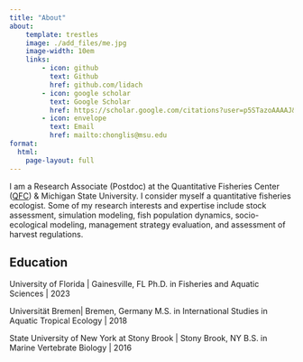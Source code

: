 ```yaml
---
title: "About"
about:
    template: trestles
    image: ./add_files/me.jpg
    image-width: 10em
    links:
        - icon: github
          text: Github
          href: github.com/lidach
        - icon: google scholar
          text: Google Scholar
          href: https://scholar.google.com/citations?user=p5STazoAAAAJ&hl=en&oi=ao
        - icon: envelope
          text: Email
          href: mailto:chonglis@msu.edu
format:
  html:
    page-layout: full
---
```


<div>

I am a Research Associate (Postdoc) at the Quantitative Fisheries Center ([QFC](https://www.canr.msu.edu/qfc/)) & Michigan State University. I consider myself a quantitative fisheries ecologist. Some of my research interests and expertise include stock assessment, simulation modeling, fish population dynamics, socio-ecological modeling, management strategy evaluation, and assessment of harvest regulations.

## Education

University of Florida \| Gainesville, FL Ph.D. in Fisheries and Aquatic Sciences \| 2023

Universität Bremen\| Bremen, Germany M.S. in International Studies in Aquatic Tropical Ecology \| 2018

State University of New York at Stony Brook \| Stony Brook, NY B.S. in Marine Vertebrate Biology \| 2016

</div>
